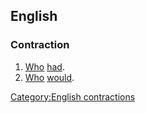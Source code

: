 ==English==
===Contraction===

#[[Who]] [[had]].
#[[Who]] [[would]].

[[Category:English contractions]]